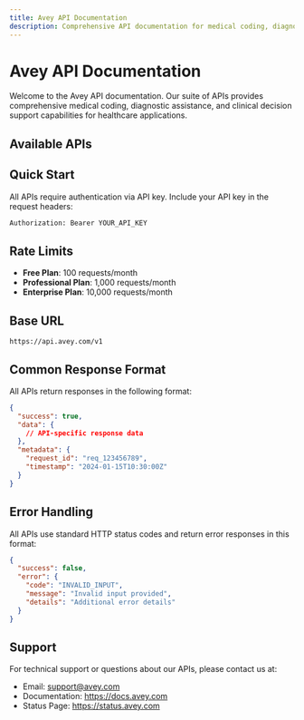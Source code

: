 ```yaml
---
title: Avey API Documentation
description: Comprehensive API documentation for medical coding, diagnostics, and clinical decision support
---
```


# Avey API Documentation

Welcome to the Avey API documentation. Our suite of APIs provides comprehensive medical coding, diagnostic assistance, and clinical decision support capabilities for healthcare applications.

## Available APIs

<Cards>
  <Card
    title="Diagnostic API"
    href="/docs/diagnostic"
    description="Conversational AI for clinical data gathering and differential diagnosis generation"
  />
  <Card
    title="CPT API"
    href="/docs/cpt"
    description="Automatic CPT code identification for medical procedures"
  />
  <Card
    title="ICD API"
    href="/docs/icd"
    description="ICD code extraction from symptom and diagnosis descriptions"
  />
  <Card
    title="NDC API"
    href="/docs/ndc"
    description="Medication name to NDC code conversion"
  />
  <Card
    title="Drug API"
    href="/docs/drug"
    description="Medication validation, interactions, and contraindications"
  />
  <Card
    title="Procedure API"
    href="/docs/procedure"
    description="Procedure validation and medical necessity checking"
  />
</Cards>

## Quick Start

All APIs require authentication via API key. Include your API key in the request headers:

```bash
Authorization: Bearer YOUR_API_KEY
```

## Rate Limits

- **Free Plan**: 100 requests/month
- **Professional Plan**: 1,000 requests/month
- **Enterprise Plan**: 10,000 requests/month

## Base URL

```
https://api.avey.com/v1
```

## Common Response Format

All APIs return responses in the following format:

```json
{
  "success": true,
  "data": {
    // API-specific response data
  },
  "metadata": {
    "request_id": "req_123456789",
    "timestamp": "2024-01-15T10:30:00Z"
  }
}
```

## Error Handling

All APIs use standard HTTP status codes and return error responses in this format:

```json
{
  "success": false,
  "error": {
    "code": "INVALID_INPUT",
    "message": "Invalid input provided",
    "details": "Additional error details"
  }
}
```

## Support

For technical support or questions about our APIs, please contact us at:

- Email: support@avey.com
- Documentation: https://docs.avey.com
- Status Page: https://status.avey.com

